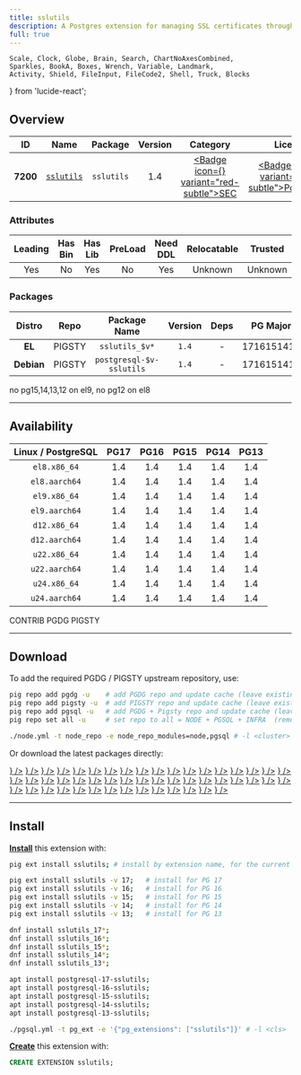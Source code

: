 ```yaml
---
title: sslutils
description: A Postgres extension for managing SSL certificates through SQL
full: true
---
```


    Scale, Clock, Globe, Brain, Search, ChartNoAxesCombined,
    Sparkles, BookA, Boxes, Wrench, Variable, Landmark,
    Activity, Shield, FileInput, FileCode2, Shell, Truck, Blocks
} from 'lucide-react';

## Overview

| <TooltipIconButton tooltip="Extension unique identifier" side="top">ID</TooltipIconButton> | <TooltipIconButton tooltip="Extension name" side="top">Name</TooltipIconButton> | <TooltipIconButton tooltip="Package name for installation" side="top">Package</TooltipIconButton> | <TooltipIconButton tooltip="Latest available extension version" side="top">Version</TooltipIconButton> | <TooltipIconButton tooltip="Extension category" side="top">Category</TooltipIconButton> | <TooltipIconButton tooltip="Open source license" side="top">License</TooltipIconButton> | <TooltipIconButton tooltip="Programming language" side="top">Lang</TooltipIconButton> |
|:--------:|:--------:|:----------:|:--------------:|:---------------------------------------:|:------------------------------------------------------:|:----:|
| **7200** | [`sslutils`](https://github.com/EnterpriseDB/sslutils) | `sslutils` | 1.4 | <a href="/ext/sec" className="no-underline"><Badge icon={<Shield />} variant="red-subtle">SEC</Badge></a> | <a href="/ext/list/license#postgresql" className="no-underline"><Badge icon={<Scale />} variant="blue-subtle">PostgreSQL</Badge></a> | <a href="/ext/list/lang#c"><Badge icon={<FileCode2 />} variant="blue-subtle">C</Badge></a> |

### Attributes

| <TooltipIconButton tooltip="The Primary Leading extension in the Package" side="top">Leading</TooltipIconButton> | <TooltipIconButton tooltip="Contains binary utils" side="top">Has Bin</TooltipIconButton> | <TooltipIconButton tooltip="Contains .so shared library files" side="top">Has Lib</TooltipIconButton> | <TooltipIconButton tooltip="Requires preloading via shared_preload_libraries" side="top">PreLoad</TooltipIconButton> | <TooltipIconButton tooltip="Requires CREATE EXTENSION DDL command" side="top">Need DDL</TooltipIconButton> | <TooltipIconButton tooltip="Can be installed in any schema" side="top">Relocatable</TooltipIconButton> | <TooltipIconButton tooltip="Can be created by non-superuser" side="top">Trusted</TooltipIconButton> | <TooltipIconButton tooltip="Schemas used by this extension" side="top">Schemas</TooltipIconButton> |
|:-------:|:-------:|:-------:|:-------:|:--------:|:-----------:|:-------:|:-------:|
| Yes | No | Yes | No | Yes | Unknown | Unknown | - |

### Packages

| <TooltipIconButton tooltip="Linux distribution family, EL or Debian" side="top">Distro</TooltipIconButton> | <TooltipIconButton tooltip="Package repository" side="top">Repo</TooltipIconButton> | <TooltipIconButton tooltip="The RPM/DEB Package Name Pattern (replace $v with real pg major)" side="top">Package Name</TooltipIconButton> | <TooltipIconButton tooltip="Latest package version" side="top">Version</TooltipIconButton> | <TooltipIconButton tooltip="RPM/DEB Package dependencies" side="top">Deps</TooltipIconButton> | <TooltipIconButton tooltip="Available in these PostgreSQL Major Versions" side="top">PG Major</TooltipIconButton> |
|:----------:|:--------:|:------------------------:|:-----------:|:------------:|:------------------:|
|   **EL**   | <Badge variant="amber-subtle"><span className="font-bold">PIGSTY</span></Badge> | `sslutils_$v*` | `1.4` | - | <Badge variant="green-subtle">17</Badge><Badge variant="green-subtle">16</Badge><Badge variant="green-subtle">15</Badge><Badge variant="green-subtle">14</Badge><Badge variant="green-subtle">13</Badge> |
| **Debian** | <Badge variant="amber-subtle"><span className="font-bold">PIGSTY</span></Badge> | `postgresql-$v-sslutils` | `1.4` | - | <Badge variant="green-subtle">17</Badge><Badge variant="green-subtle">16</Badge><Badge variant="green-subtle">15</Badge><Badge variant="green-subtle">14</Badge><Badge variant="green-subtle">13</Badge> |


<Callout title="Comments" type="info">
    no pg15,14,13,12 on el9, no pg12 on el8
</Callout>


------

## Availability

| <TooltipIconButton tooltip="Linux Distro Arch / PostgreSQL Major Version" side="top">Linux / PostgreSQL </TooltipIconButton> | **PG17** | **PG16** | **PG15** | **PG14** | **PG13** |
|:-----:|:-----:|:-----:|:-----:|:-----:|:-----:|
| `el8.x86_64` | <Badge variant="amber-subtle">1.4</Badge> | <Badge variant="amber-subtle">1.4</Badge> | <Badge variant="amber-subtle">1.4</Badge> | <Badge variant="amber-subtle">1.4</Badge> | <Badge variant="amber-subtle">1.4</Badge> |
| `el8.aarch64` | <Badge variant="amber-subtle">1.4</Badge> | <Badge variant="amber-subtle">1.4</Badge> | <Badge variant="amber-subtle">1.4</Badge> | <Badge variant="amber-subtle">1.4</Badge> | <Badge variant="amber-subtle">1.4</Badge> |
| `el9.x86_64` | <Badge variant="amber-subtle">1.4</Badge> | <Badge variant="amber-subtle">1.4</Badge> | <Badge variant="amber-subtle">1.4</Badge> | <Badge variant="amber-subtle">1.4</Badge> | <Badge variant="amber-subtle">1.4</Badge> |
| `el9.aarch64` | <Badge variant="amber-subtle">1.4</Badge> | <Badge variant="amber-subtle">1.4</Badge> | <Badge variant="amber-subtle">1.4</Badge> | <Badge variant="amber-subtle">1.4</Badge> | <Badge variant="amber-subtle">1.4</Badge> |
| `d12.x86_64` | <Badge variant="amber-subtle">1.4</Badge> | <Badge variant="amber-subtle">1.4</Badge> | <Badge variant="amber-subtle">1.4</Badge> | <Badge variant="amber-subtle">1.4</Badge> | <Badge variant="amber-subtle">1.4</Badge> |
| `d12.aarch64` | <Badge variant="amber-subtle">1.4</Badge> | <Badge variant="amber-subtle">1.4</Badge> | <Badge variant="amber-subtle">1.4</Badge> | <Badge variant="amber-subtle">1.4</Badge> | <Badge variant="amber-subtle">1.4</Badge> |
| `u22.x86_64` | <Badge variant="amber-subtle">1.4</Badge> | <Badge variant="amber-subtle">1.4</Badge> | <Badge variant="amber-subtle">1.4</Badge> | <Badge variant="amber-subtle">1.4</Badge> | <Badge variant="amber-subtle">1.4</Badge> |
| `u22.aarch64` | <Badge variant="amber-subtle">1.4</Badge> | <Badge variant="amber-subtle">1.4</Badge> | <Badge variant="amber-subtle">1.4</Badge> | <Badge variant="amber-subtle">1.4</Badge> | <Badge variant="amber-subtle">1.4</Badge> |
| `u24.x86_64` | <Badge variant="amber-subtle">1.4</Badge> | <Badge variant="amber-subtle">1.4</Badge> | <Badge variant="amber-subtle">1.4</Badge> | <Badge variant="amber-subtle">1.4</Badge> | <Badge variant="amber-subtle">1.4</Badge> |
| `u24.aarch64` | <Badge variant="amber-subtle">1.4</Badge> | <Badge variant="amber-subtle">1.4</Badge> | <Badge variant="amber-subtle">1.4</Badge> | <Badge variant="amber-subtle">1.4</Badge> | <Badge variant="amber-subtle">1.4</Badge> |

<Badge variant="green-subtle"><span className="font-black">CONTRIB</span></Badge> <Badge variant="blue-subtle"><span className="font-black">PGDG</span></Badge> <Badge variant="amber-subtle"><span className="font-black">PIGSTY</span></Badge>

------

## Download

To add the required PGDG / PIGSTY upstream repository, use:

```bash tab="pig"
pig repo add pgdg -u    # add PGDG repo and update cache (leave existing repos)
pig repo add pigsty -u  # add PIGSTY repo and update cache (leave existing repos)
pig repo add pgsql -u   # add PGDG + Pigsty repo and update cache (leave existing repos)
pig repo set all -u     # set repo to all = NODE + PGSQL + INFRA  (remove existing repos)
```
```bash tab="pigsty"
./node.yml -t node_repo -e node_repo_modules=node,pgsql # -l <cluster>
```

Or download the latest packages directly:

<Files>
    <Folder name="el8.x86_64">
        <a href="https://repo.pigsty.io/yum/pgsql/el8.x86_64/sslutils_17-1.4-1PIGSTY.el8.x86_64.rpm"><File name="sslutils_17-1.4-1PIGSTY.el8.x86_64.rpm" icon={<Package className="text-emerald-500" />} /></a>
        <a href="https://repo.pigsty.io/yum/pgsql/el8.x86_64/sslutils_16-1.4-1PIGSTY.el8.x86_64.rpm"><File name="sslutils_16-1.4-1PIGSTY.el8.x86_64.rpm" icon={<Package className="text-emerald-500" />} /></a>
        <a href="https://repo.pigsty.io/yum/pgsql/el8.x86_64/sslutils_15-1.4-1PIGSTY.el8.x86_64.rpm"><File name="sslutils_15-1.4-1PIGSTY.el8.x86_64.rpm" icon={<Package className="text-emerald-500" />} /></a>
        <a href="https://repo.pigsty.io/yum/pgsql/el8.x86_64/sslutils_14-1.4-1PIGSTY.el8.x86_64.rpm"><File name="sslutils_14-1.4-1PIGSTY.el8.x86_64.rpm" icon={<Package className="text-emerald-500" />} /></a>
        <a href="https://repo.pigsty.io/yum/pgsql/el8.x86_64/sslutils_13-1.4-1PIGSTY.el8.x86_64.rpm"><File name="sslutils_13-1.4-1PIGSTY.el8.x86_64.rpm" icon={<Package className="text-emerald-500" />} /></a>
    </Folder>
    <Folder name="el8.aarch64">
        <a href="https://repo.pigsty.io/yum/pgsql/el8.aarch64/sslutils_17-1.4-1PIGSTY.el8.aarch64.rpm"><File name="sslutils_17-1.4-1PIGSTY.el8.aarch64.rpm" icon={<Package className="text-orange-500" />} /></a>
        <a href="https://repo.pigsty.io/yum/pgsql/el8.aarch64/sslutils_16-1.4-1PIGSTY.el8.aarch64.rpm"><File name="sslutils_16-1.4-1PIGSTY.el8.aarch64.rpm" icon={<Package className="text-orange-500" />} /></a>
        <a href="https://repo.pigsty.io/yum/pgsql/el8.aarch64/sslutils_15-1.4-1PIGSTY.el8.aarch64.rpm"><File name="sslutils_15-1.4-1PIGSTY.el8.aarch64.rpm" icon={<Package className="text-orange-500" />} /></a>
        <a href="https://repo.pigsty.io/yum/pgsql/el8.aarch64/sslutils_14-1.4-1PIGSTY.el8.aarch64.rpm"><File name="sslutils_14-1.4-1PIGSTY.el8.aarch64.rpm" icon={<Package className="text-orange-500" />} /></a>
        <a href="https://repo.pigsty.io/yum/pgsql/el8.aarch64/sslutils_13-1.4-1PIGSTY.el8.aarch64.rpm"><File name="sslutils_13-1.4-1PIGSTY.el8.aarch64.rpm" icon={<Package className="text-orange-500" />} /></a>
    </Folder>
    <Folder name="el9.x86_64">
        <a href="https://repo.pigsty.io/yum/pgsql/el9.x86_64/sslutils_17-1.4-1PIGSTY.el9.x86_64.rpm"><File name="sslutils_17-1.4-1PIGSTY.el9.x86_64.rpm" icon={<Package className="text-emerald-500" />} /></a>
        <a href="https://repo.pigsty.io/yum/pgsql/el9.x86_64/sslutils_16-1.4-1PIGSTY.el9.x86_64.rpm"><File name="sslutils_16-1.4-1PIGSTY.el9.x86_64.rpm" icon={<Package className="text-emerald-500" />} /></a>
        <a href="https://repo.pigsty.io/yum/pgsql/el9.x86_64/sslutils_15-1.4-1PIGSTY.el9.x86_64.rpm"><File name="sslutils_15-1.4-1PIGSTY.el9.x86_64.rpm" icon={<Package className="text-emerald-500" />} /></a>
        <a href="https://repo.pigsty.io/yum/pgsql/el9.x86_64/sslutils_14-1.4-1PIGSTY.el9.x86_64.rpm"><File name="sslutils_14-1.4-1PIGSTY.el9.x86_64.rpm" icon={<Package className="text-emerald-500" />} /></a>
        <a href="https://repo.pigsty.io/yum/pgsql/el9.x86_64/sslutils_13-1.4-1PIGSTY.el9.x86_64.rpm"><File name="sslutils_13-1.4-1PIGSTY.el9.x86_64.rpm" icon={<Package className="text-emerald-500" />} /></a>
    </Folder>
    <Folder name="el9.aarch64">
        <a href="https://repo.pigsty.io/yum/pgsql/el9.aarch64/sslutils_17-1.4-1PIGSTY.el9.aarch64.rpm"><File name="sslutils_17-1.4-1PIGSTY.el9.aarch64.rpm" icon={<Package className="text-orange-500" />} /></a>
        <a href="https://repo.pigsty.io/yum/pgsql/el9.aarch64/sslutils_16-1.4-1PIGSTY.el9.aarch64.rpm"><File name="sslutils_16-1.4-1PIGSTY.el9.aarch64.rpm" icon={<Package className="text-orange-500" />} /></a>
        <a href="https://repo.pigsty.io/yum/pgsql/el9.aarch64/sslutils_15-1.4-1PIGSTY.el9.aarch64.rpm"><File name="sslutils_15-1.4-1PIGSTY.el9.aarch64.rpm" icon={<Package className="text-orange-500" />} /></a>
        <a href="https://repo.pigsty.io/yum/pgsql/el9.aarch64/sslutils_14-1.4-1PIGSTY.el9.aarch64.rpm"><File name="sslutils_14-1.4-1PIGSTY.el9.aarch64.rpm" icon={<Package className="text-orange-500" />} /></a>
        <a href="https://repo.pigsty.io/yum/pgsql/el9.aarch64/sslutils_13-1.4-1PIGSTY.el9.aarch64.rpm"><File name="sslutils_13-1.4-1PIGSTY.el9.aarch64.rpm" icon={<Package className="text-orange-500" />} /></a>
    </Folder>
    <Folder name="d12.x86_64">
        <a href="https://repo.pigsty.io/apt/pgsql/bookworm/pool/main/s/sslutils/postgresql-17-sslutils_1.4-1PIGSTY~bookworm_amd64.deb"><File name="postgresql-17-sslutils_1.4-1PIGSTY~bookworm_amd64.deb" icon={<Box className="text-emerald-500" />} /></a>
        <a href="https://repo.pigsty.io/apt/pgsql/bookworm/pool/main/s/sslutils/postgresql-16-sslutils_1.4-1PIGSTY~bookworm_amd64.deb"><File name="postgresql-16-sslutils_1.4-1PIGSTY~bookworm_amd64.deb" icon={<Box className="text-emerald-500" />} /></a>
        <a href="https://repo.pigsty.io/apt/pgsql/bookworm/pool/main/s/sslutils/postgresql-15-sslutils_1.4-1PIGSTY~bookworm_amd64.deb"><File name="postgresql-15-sslutils_1.4-1PIGSTY~bookworm_amd64.deb" icon={<Box className="text-emerald-500" />} /></a>
        <a href="https://repo.pigsty.io/apt/pgsql/bookworm/pool/main/s/sslutils/postgresql-14-sslutils_1.4-1PIGSTY~bookworm_amd64.deb"><File name="postgresql-14-sslutils_1.4-1PIGSTY~bookworm_amd64.deb" icon={<Box className="text-emerald-500" />} /></a>
        <a href="https://repo.pigsty.io/apt/pgsql/bookworm/pool/main/s/sslutils/postgresql-13-sslutils_1.4-1PIGSTY~bookworm_amd64.deb"><File name="postgresql-13-sslutils_1.4-1PIGSTY~bookworm_amd64.deb" icon={<Box className="text-emerald-500" />} /></a>
    </Folder>
    <Folder name="d12.aarch64">
        <a href="https://repo.pigsty.io/apt/pgsql/bookworm/pool/main/s/sslutils/postgresql-17-sslutils_1.4-1PIGSTY~bookworm_arm64.deb"><File name="postgresql-17-sslutils_1.4-1PIGSTY~bookworm_arm64.deb" icon={<Box className="text-orange-500" />} /></a>
        <a href="https://repo.pigsty.io/apt/pgsql/bookworm/pool/main/s/sslutils/postgresql-16-sslutils_1.4-1PIGSTY~bookworm_arm64.deb"><File name="postgresql-16-sslutils_1.4-1PIGSTY~bookworm_arm64.deb" icon={<Box className="text-orange-500" />} /></a>
        <a href="https://repo.pigsty.io/apt/pgsql/bookworm/pool/main/s/sslutils/postgresql-15-sslutils_1.4-1PIGSTY~bookworm_arm64.deb"><File name="postgresql-15-sslutils_1.4-1PIGSTY~bookworm_arm64.deb" icon={<Box className="text-orange-500" />} /></a>
        <a href="https://repo.pigsty.io/apt/pgsql/bookworm/pool/main/s/sslutils/postgresql-14-sslutils_1.4-1PIGSTY~bookworm_arm64.deb"><File name="postgresql-14-sslutils_1.4-1PIGSTY~bookworm_arm64.deb" icon={<Box className="text-orange-500" />} /></a>
        <a href="https://repo.pigsty.io/apt/pgsql/bookworm/pool/main/s/sslutils/postgresql-13-sslutils_1.4-1PIGSTY~bookworm_arm64.deb"><File name="postgresql-13-sslutils_1.4-1PIGSTY~bookworm_arm64.deb" icon={<Box className="text-orange-500" />} /></a>
    </Folder>
    <Folder name="u22.x86_64">
        <a href="https://repo.pigsty.io/apt/pgsql/jammy/pool/main/s/sslutils/postgresql-17-sslutils_1.4-1PIGSTY~jammy_amd64.deb"><File name="postgresql-17-sslutils_1.4-1PIGSTY~jammy_amd64.deb" icon={<Box className="text-emerald-500" />} /></a>
        <a href="https://repo.pigsty.io/apt/pgsql/jammy/pool/main/s/sslutils/postgresql-16-sslutils_1.4-1PIGSTY~jammy_amd64.deb"><File name="postgresql-16-sslutils_1.4-1PIGSTY~jammy_amd64.deb" icon={<Box className="text-emerald-500" />} /></a>
        <a href="https://repo.pigsty.io/apt/pgsql/jammy/pool/main/s/sslutils/postgresql-15-sslutils_1.4-1PIGSTY~jammy_amd64.deb"><File name="postgresql-15-sslutils_1.4-1PIGSTY~jammy_amd64.deb" icon={<Box className="text-emerald-500" />} /></a>
        <a href="https://repo.pigsty.io/apt/pgsql/jammy/pool/main/s/sslutils/postgresql-14-sslutils_1.4-1PIGSTY~jammy_amd64.deb"><File name="postgresql-14-sslutils_1.4-1PIGSTY~jammy_amd64.deb" icon={<Box className="text-emerald-500" />} /></a>
        <a href="https://repo.pigsty.io/apt/pgsql/jammy/pool/main/s/sslutils/postgresql-13-sslutils_1.4-1PIGSTY~jammy_amd64.deb"><File name="postgresql-13-sslutils_1.4-1PIGSTY~jammy_amd64.deb" icon={<Box className="text-emerald-500" />} /></a>
    </Folder>
    <Folder name="u22.aarch64">
        <a href="https://repo.pigsty.io/apt/pgsql/jammy/pool/main/s/sslutils/postgresql-17-sslutils_1.4-1PIGSTY~jammy_arm64.deb"><File name="postgresql-17-sslutils_1.4-1PIGSTY~jammy_arm64.deb" icon={<Box className="text-orange-500" />} /></a>
        <a href="https://repo.pigsty.io/apt/pgsql/jammy/pool/main/s/sslutils/postgresql-16-sslutils_1.4-1PIGSTY~jammy_arm64.deb"><File name="postgresql-16-sslutils_1.4-1PIGSTY~jammy_arm64.deb" icon={<Box className="text-orange-500" />} /></a>
        <a href="https://repo.pigsty.io/apt/pgsql/jammy/pool/main/s/sslutils/postgresql-15-sslutils_1.4-1PIGSTY~jammy_arm64.deb"><File name="postgresql-15-sslutils_1.4-1PIGSTY~jammy_arm64.deb" icon={<Box className="text-orange-500" />} /></a>
        <a href="https://repo.pigsty.io/apt/pgsql/jammy/pool/main/s/sslutils/postgresql-14-sslutils_1.4-1PIGSTY~jammy_arm64.deb"><File name="postgresql-14-sslutils_1.4-1PIGSTY~jammy_arm64.deb" icon={<Box className="text-orange-500" />} /></a>
        <a href="https://repo.pigsty.io/apt/pgsql/jammy/pool/main/s/sslutils/postgresql-13-sslutils_1.4-1PIGSTY~jammy_arm64.deb"><File name="postgresql-13-sslutils_1.4-1PIGSTY~jammy_arm64.deb" icon={<Box className="text-orange-500" />} /></a>
    </Folder>
    <Folder name="u24.x86_64">
        <a href="https://repo.pigsty.io/apt/pgsql/noble/pool/main/s/sslutils/postgresql-17-sslutils_1.4-1PIGSTY~noble_amd64.deb"><File name="postgresql-17-sslutils_1.4-1PIGSTY~noble_amd64.deb" icon={<Box className="text-emerald-500" />} /></a>
        <a href="https://repo.pigsty.io/apt/pgsql/noble/pool/main/s/sslutils/postgresql-16-sslutils_1.4-1PIGSTY~noble_amd64.deb"><File name="postgresql-16-sslutils_1.4-1PIGSTY~noble_amd64.deb" icon={<Box className="text-emerald-500" />} /></a>
        <a href="https://repo.pigsty.io/apt/pgsql/noble/pool/main/s/sslutils/postgresql-15-sslutils_1.4-1PIGSTY~noble_amd64.deb"><File name="postgresql-15-sslutils_1.4-1PIGSTY~noble_amd64.deb" icon={<Box className="text-emerald-500" />} /></a>
        <a href="https://repo.pigsty.io/apt/pgsql/noble/pool/main/s/sslutils/postgresql-14-sslutils_1.4-1PIGSTY~noble_amd64.deb"><File name="postgresql-14-sslutils_1.4-1PIGSTY~noble_amd64.deb" icon={<Box className="text-emerald-500" />} /></a>
        <a href="https://repo.pigsty.io/apt/pgsql/noble/pool/main/s/sslutils/postgresql-13-sslutils_1.4-1PIGSTY~noble_amd64.deb"><File name="postgresql-13-sslutils_1.4-1PIGSTY~noble_amd64.deb" icon={<Box className="text-emerald-500" />} /></a>
    </Folder>
    <Folder name="u24.aarch64">
        <a href="https://repo.pigsty.io/apt/pgsql/noble/pool/main/s/sslutils/postgresql-17-sslutils_1.4-1PIGSTY~noble_arm64.deb"><File name="postgresql-17-sslutils_1.4-1PIGSTY~noble_arm64.deb" icon={<Box className="text-orange-500" />} /></a>
        <a href="https://repo.pigsty.io/apt/pgsql/noble/pool/main/s/sslutils/postgresql-16-sslutils_1.4-1PIGSTY~noble_arm64.deb"><File name="postgresql-16-sslutils_1.4-1PIGSTY~noble_arm64.deb" icon={<Box className="text-orange-500" />} /></a>
        <a href="https://repo.pigsty.io/apt/pgsql/noble/pool/main/s/sslutils/postgresql-15-sslutils_1.4-1PIGSTY~noble_arm64.deb"><File name="postgresql-15-sslutils_1.4-1PIGSTY~noble_arm64.deb" icon={<Box className="text-orange-500" />} /></a>
        <a href="https://repo.pigsty.io/apt/pgsql/noble/pool/main/s/sslutils/postgresql-14-sslutils_1.4-1PIGSTY~noble_arm64.deb"><File name="postgresql-14-sslutils_1.4-1PIGSTY~noble_arm64.deb" icon={<Box className="text-orange-500" />} /></a>
        <a href="https://repo.pigsty.io/apt/pgsql/noble/pool/main/s/sslutils/postgresql-13-sslutils_1.4-1PIGSTY~noble_arm64.deb"><File name="postgresql-13-sslutils_1.4-1PIGSTY~noble_arm64.deb" icon={<Box className="text-orange-500" />} /></a>
    </Folder>
</Files>

------

## Install

[**Install**](/docs/pgsql/ext/install) this extension with:

```bash tab="pig"
pig ext install sslutils; # install by extension name, for the current active PG version

pig ext install sslutils -v 17;   # install for PG 17
pig ext install sslutils -v 16;   # install for PG 16
pig ext install sslutils -v 15;   # install for PG 15
pig ext install sslutils -v 14;   # install for PG 14
pig ext install sslutils -v 13;   # install for PG 13
```
```bash tab="yum" 
dnf install sslutils_17*;
dnf install sslutils_16*;
dnf install sslutils_15*;
dnf install sslutils_14*;
dnf install sslutils_13*;
```
```bash tab="apt" 
apt install postgresql-17-sslutils;
apt install postgresql-16-sslutils;
apt install postgresql-15-sslutils;
apt install postgresql-14-sslutils;
apt install postgresql-13-sslutils;
```
```bash tab="ansible"
./pgsql.yml -t pg_ext -e '{"pg_extensions": ["sslutils"]}' # -l <cls>
```

[**Create**](/docs/pgsql/ext/create) this extension with:

```sql
CREATE EXTENSION sslutils;
```


